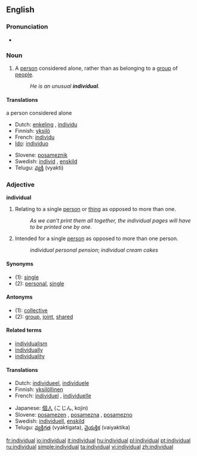 ==English==

{{rank|silent|takes|honour|806|individual|girls|wall|cry}}

===Pronunciation===
*{{audio|en-us-individual.ogg|Audio (US)}}

===Noun===
{{en-noun}}

# A [[person]] considered alone, rather than as belonging to a [[group]] of [[people]].
#: ''He is an unusual '''individual'''.''

====Translations====
;a person considered alone
{{top}}
*Dutch: [[enkeling]] {{m}}, [[individu]] {{n}}
*Finnish: [[yksilö]]
*French: [[individu]] {{m}}
*[[Ido]]: [[individuo]]
{{mid}}
*Slovene: [[posameznik]] {{m}}
*Swedish: [[individ]] {{c}}, [[enskild]] {{c}}
*Telugu: [[వ్యక్తి]] (vyakti)
{{bottom}}

===Adjective===
'''individual'''

# Relating to a single [[person]] or [[thing]] as opposed to more than one.
#: ''As we can't print them all together, the individual pages will have to be printed one by one.''
# Intended for a single [[person]] as opposed to more than one person.
#: ''individual personal pension''; ''individual cream cakes''

====Synonyms====
*(1): [[single]]
*(2): [[personal]], [[single]]

====Antonyms====
*(1): [[collective]]
*(2): [[group]], [[joint]], [[shared]]

====Related terms====
*[[individualism]]
*[[individually]]
*[[individuality]]

====Translations====
{{top}}
*Dutch: [[individueel]], [[individuele]]
*Finnish: [[yksilöllinen]]
*French: [[individuel]] {{m}}, [[individuelle]] {{f}}
{{mid}}
*Japanese: [[個人]] (こじん, kojin)
*Slovene: [[posamezen]] {{m}}, [[posamezna]] {{f}}, [[posamezno]] {{n}}
*Swedish: [[individuell]], [[enskild]]
*Telugu: [[వ్యక్తిగత]] (vyaktigata), [[వైయక్తిక]] (vaiyaktika)
{{bottom}}

[[fr:individual]]
[[io:individual]]
[[it:individual]]
[[hu:individual]]
[[pl:individual]]
[[pt:individual]]
[[ru:individual]]
[[simple:individual]]
[[ta:individual]]
[[vi:individual]]
[[zh:individual]]